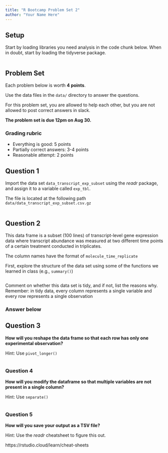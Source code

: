 ```yaml
---
title: "R Bootcamp Problem Set 2"
author: "Your Name Here"
---
```


## Setup

Start by loading libraries you need analysis in the code chunk below.
When in doubt, start by loading the tidyverse package.

```r

```

## Problem Set

Each problem below is worth **4 points**.

Use the data files in the `data/` directory to answer the questions.

For this problem set, you are allowed to help each other, but you are
not allowed to post correct answers in slack.

**The problem set is due 12pm on Aug 30.**

### Grading rubric

- Everything is good: 5 points
- Partially correct answers: 3-4 points
- Reasonable attempt: 2 points

## Question 1 

Import the data set `data_transcript_exp_subset` using the *readr*
package, and assign it to a variable called `exp_tbl`.

The file is located at the following path `data/data_transcript_exp_subset.csv.gz`

```r

```

## Question 2

This data frame is a subset (100 lines) of transcript-level gene
expression data where transcript abundance was measured at two different
time points of a certain treatment conducted in triplicates.

The column names have the format of `molecule_time_replicate`

First, explore the structure of the data set using some of the functions
we learned in class (e.g., `summary()`)

```r

```

Comment on whether this data set is tidy, and if not, list the
reasons why. Remember: in tidy data, every column represents a single
variable and every row represents a single observation

### Answer below

## Question 3 

**How will you reshape the data frame so that each row has only one experimental observation?**

Hint: Use `pivot_longer()`

```r

```

### Question 4

**How will you modify the dataframe so that multiple variables are not present in a single column?**

Hint: Use `separate()`

```r

```

### Question 5 

**How will you save your output as a TSV file?**

Hint: Use the *readr* cheatsheet to figure this out.

https://rstudio.cloud/learn/cheat-sheets

```r

```
